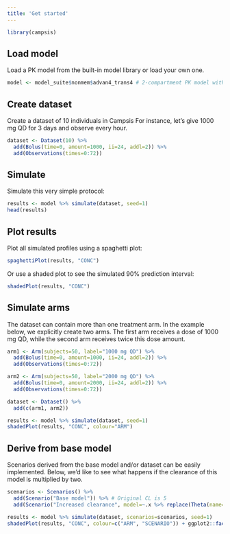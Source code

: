 ```yaml
---
title: 'Get started'
---
```


```r
library(campsis)
```

## Load model

Load a PK model from the built-in model library or load your own one.

```r
model <- model_suite$nonmem$advan4_trans4 # 2-compartment PK model with absorption compartment
```

## Create dataset

Create a dataset of 10 individuals in Campsis For instance, let's give 1000 mg QD for 3 days and observe every hour.

```r
dataset <- Dataset(10) %>%
  add(Bolus(time=0, amount=1000, ii=24, addl=2)) %>%
  add(Observations(times=0:72))
```

## Simulate

Simulate this very simple protocol:

```r
results <- model %>% simulate(dataset, seed=1)
head(results)
```

## Plot results

Plot all simulated profiles using a spaghetti plot:

```r
spaghettiPlot(results, "CONC")
```

Or use a shaded plot to see the simulated 90% prediction interval:

```r
shadedPlot(results, "CONC")
```

## Simulate arms

The dataset can contain more than one treatment arm. In the example below, we explicitly create two arms. The first arm receives a dose of 1000 mg QD, while the second arm receives twice this dose amount.

```r
arm1 <- Arm(subjects=50, label="1000 mg QD") %>%
  add(Bolus(time=0, amount=1000, ii=24, addl=2)) %>%
  add(Observations(times=0:72))

arm2 <- Arm(subjects=50, label="2000 mg QD") %>%
  add(Bolus(time=0, amount=2000, ii=24, addl=2)) %>%
  add(Observations(times=0:72))

dataset <- Dataset() %>%
  add(c(arm1, arm2))

results <- model %>% simulate(dataset, seed=1)
shadedPlot(results, "CONC", colour="ARM")
```

## Derive from base model

Scenarios derived from the base model and/or dataset can be easily implemented. Below, we'd like to see what happens if the clearance of this model is multiplied by two.

```r
scenarios <- Scenarios() %>%
  add(Scenario("Base model")) %>% # Original CL is 5
  add(Scenario("Increased clearance", model=~.x %>% replace(Theta(name="CL", value=10))))

results <- model %>% simulate(dataset, scenarios=scenarios, seed=1)
shadedPlot(results, "CONC", colour=c("ARM", "SCENARIO")) + ggplot2::facet_wrap(~SCENARIO)
```